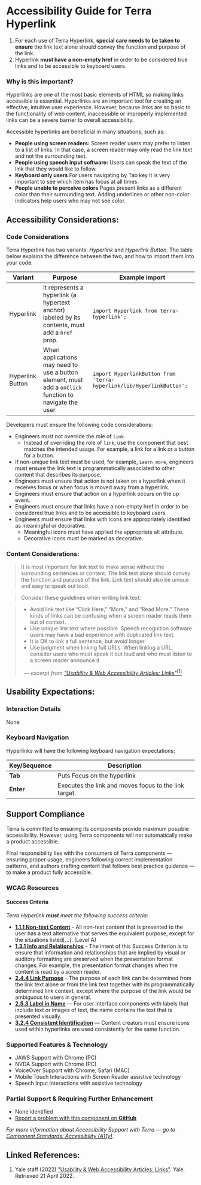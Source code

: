 
<Badge />

# Accessibility Guide for Terra Hyperlink

<Notice variant="important" ariaLevel="2">

1. For each use of Terra Hyperlink, **special care needs to be taken to ensure** the link text alone should convey the function and purpose of the link.
2. Hyperlink **must have a non-empty href** in order to be considered true links and to be accessible to keyboard users. 

</Notice>

<Whitespace />

### Why is this important?

Hyperlinks are one of the most basic elements of HTML so making links accessible is essential. Hyperlinks are an important tool for creating an effective, intuitive user experience. However, because links are so basic to the functionality of web content, inaccessible or improperly implemented links can be a severe barrier to overall accessibility. 

Accessible hyperlinks are beneficial in many situations, such as:

- **People using screen readers:** Screen reader users may prefer to listen to a list of links. In that case, a screen reader may only read the link text and not the surrounding text.
- **People using speech input software:** Users can speak the text of the link that they would like to follow.
- **Keyboard only users** For users navigating by Tab key it is very important to see which item has focus at all times.
- **People unable to perceive colors** Pages present links as a different color than their surrounding text. Adding underlines or other non-color indicators help users who may not see color.

<Whitespace newline={2} />

## Accessibility Considerations:

### Code Considerations

Terra Hyperlink has two variants: _Hyperlink_ and _Hyperlink Button_. The table below explains the difference between the two, and how to import them into your code.

| Variant | Purpose | Example import |
| --- | --- | --- |
| Hyperlink | It represents a hyperlink (a hypertext anchor) labeled by its contents, must add a `href` prop. | `import Hyperlink from terra-hyperlink';` |
| Hyperlink Button | When applications may need to use a button element, must add a `onClick` function to navigate the user | `import HyperlinkButton from 'terra-hyperlink/lib/HyperlinkButton';` |

Developers must ensure the following code considerations:

- Engineers must not override the role of `link`. 
  - Instead of overriding the role of `link`, use the component that best matches the intended usage. For example, a link for a link or a button for a button. 
- If non-unique link text must be used, for example, `Learn more`, engineers must ensure the link text is programmatically associated to other content that describes its purpose. 
- Engineers must ensure that action is not taken on a hyperlink when it receives focus or when focus is moved away from a hyperlink. 
- Engineers must ensure that action on a hyperlink occurs on the up event. 
- Engineers must ensure that links have a non-empty href in order to be considered true links and to be accessible to keyboard users. 
- Engineers must ensure that links with icons are appropriately identified as meaningful or decorative. 
  - Meaningful icons must have applied the appropriate alt attribute. 
  - Decorative icons must be marked as decorative.

<Whitespace />

### Content Considerations:

> It is most important for link text to make sense without the surrounding sentences or content. The link text alone should convey the function and purpose of the link. Link text should also be unique and easy to speak out loud.

> Consider these guidelines when writing link text:

> - Avoid link text like “Click Here,” “More,” and “Read More.” These kinds of links can be confusing when a screen reader reads them out of context.
> - Use unique link text where possible. Speech recognition software users may have a bad experience with duplicated link text.
> - It is OK to link a full sentence, but avoid longer.
> - Use judgment when linking full URLs. When linking a URL, consider users who must speak it out loud and who must listen to a screen reader announce it.
>
> _&nbsp;&nbsp;&mdash; excerpt from ["Usability & Web Accessibility Articles: Links"](https://usability.yale.edu/web-accessibility/articles/links)_[<sup>[1]</sup>](/components/cerner-terra-core-docs/hyperlink/accessibility-guide#linked-references)

<Whitespace newline={4} />

## Usability Expectations:

### Interaction Details

None

### Keyboard Navigation

Hyperlinks will have the following keyboard navigation expectations:

| Key/Sequence | Description |
|---|---|
|**Tab**| Puts Focus on the hyperlink |
|**Enter**| Executes the link and moves focus to the link target. |

## Support Compliance

Terra is committed to ensuring its components provide maximum possible accessibility. However, using Terra components will not automatically make a product accessible.

Final responsibility lies with the consumers of Terra components &mdash; ensuring proper usage, engineers following correct implementation patterns, and authors crafting content that follows best practice guidance &mdash; to make a product fully accessible.

### WCAG Resources

#### Success Criteria

_Terra Hyperlink **must** meet the following success criteria:_

- [**1.1.1 Non-text Content**](https://www.w3.org/WAI/WCAG21/quickref/#non-text-content) - All non-text content that is presented to the user has a text alternative that serves the equivalent purpose, except for the situations listed\[...\]. (Level A)
- [**1.3.1 Info and Relationships**](https://www.w3.org/WAI/WCAG21/Understanding/info-and-relationships.html) - The intent of this Success Criterion is to ensure that information and relationships that are implied by visual or auditory formatting are preserved when the presentation format changes. For example, the presentation format changes when the content is read by a screen reader.
- [**2.4.4 Link Purpose**](https://www.w3.org/WAI/WCAG21/Understanding/link-purpose-in-context.html) - The purpose of each link can be determined from the link text alone or from the link text together with its programmatically determined link context, except where the purpose of the link would be ambiguous to users in general.
- [**2.5.3 Label in Name**](https://www.w3.org/WAI/WCAG21/Understanding/label-in-name.html) — For user interface components with labels that include text or images of text, the name contains the text that is presented visually.
- [**3.2.4 Consistent Identification**](https://www.w3.org/WAI/WCAG21/Understanding/consistent-identification.html) — Content creators must ensure icons used within hyperlinks are used consistently for the same function.

### Supported Features & Technology

- JAWS Support with Chrome (PC)
- NVDA Support with Chrome (PC)
- VoiceOver Support with Chrome, Safari (MAC)
- Mobile Touch Interactions with Screen Reader assistive technology
- Speech Input Interactions with assistive technology
 
### Partial Support & Requiring Further Enhancement

- None identified
- [Report a problem with this component on **GitHub**](https://github.com/cerner/terra-core/issues/new/choose)

_For more information about Accessibility Support with Terra — go to [Component Standards: Accessibility (A11y)](https://engineering.cerner.com/terra-ui/about/terra-ui/component-standards#accessibility-a11y)._

## Linked References:

1. Yale staff (2022) ["Usability & Web Accessibility Articles: Links"](https://usability.yale.edu/web-accessibility/articles/links). Yale. Retrieved 21 April 2022.





